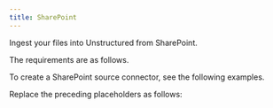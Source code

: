 ```yaml
---
title: SharePoint
---
```



<FirstTimeAPISourceConnector />

Ingest your files into Unstructured from SharePoint.

The requirements are as follows.


<SharePointPrerequisites />

To create a SharePoint source connector, see the following examples.


<CodeGroup>
    <SharePointSDK />
    <SharePointAPIRESTCreate />
</CodeGroup>

Replace the preceding placeholders as follows:


<SharePointAPIPlaceholders />

